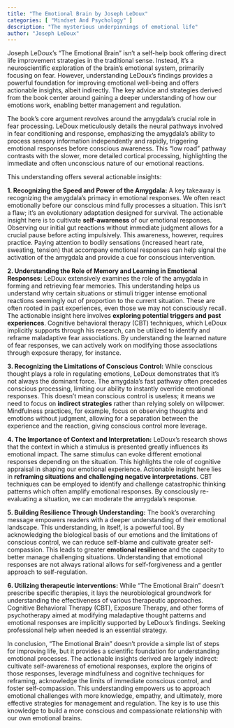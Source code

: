 ```yaml
---
title: "The Emotional Brain by Joseph LeDoux"
categories: [ "Mindset And Psychology" ]
description: "The mysterious underpinnings of emotional life"
author: "Joseph LeDoux"
---
```

Joseph LeDoux's "The Emotional Brain" isn't a self-help book offering direct life improvement strategies in the traditional sense. Instead, it's a neuroscientific exploration of the brain's emotional system, primarily focusing on fear.  However, understanding LeDoux's findings provides a powerful foundation for improving emotional well-being and offers actionable insights, albeit indirectly. The key advice and strategies derived from the book center around gaining a deeper understanding of how our emotions work, enabling better management and regulation.

The book's core argument revolves around the amygdala's crucial role in fear processing.  LeDoux meticulously details the neural pathways involved in fear conditioning and response, emphasizing the amygdala's ability to process sensory information independently and rapidly, triggering emotional responses before conscious awareness. This "low road" pathway contrasts with the slower, more detailed cortical processing, highlighting the immediate and often unconscious nature of our emotional reactions.

This understanding offers several actionable insights:

**1. Recognizing the Speed and Power of the Amygdala:**  A key takeaway is recognizing the amygdala's primacy in emotional responses. We often react emotionally before our conscious mind fully processes a situation. This isn't a flaw; it's an evolutionary adaptation designed for survival.  The actionable insight here is to cultivate **self-awareness** of our emotional responses. Observing our initial gut reactions without immediate judgment allows for a crucial pause before acting impulsively.  This awareness, however, requires practice. Paying attention to bodily sensations (increased heart rate, sweating, tension) that accompany emotional responses can help signal the activation of the amygdala and provide a cue for conscious intervention.

**2. Understanding the Role of Memory and Learning in Emotional Responses:** LeDoux extensively examines the role of the amygdala in forming and retrieving fear memories. This understanding helps us understand why certain situations or stimuli trigger intense emotional reactions seemingly out of proportion to the current situation. These are often rooted in past experiences, even those we may not consciously recall. The actionable insight here involves **exploring potential triggers and past experiences**. Cognitive behavioral therapy (CBT) techniques, which LeDoux implicitly supports through his research, can be utilized to identify and reframe maladaptive fear associations. By understanding the learned nature of fear responses, we can actively work on modifying those associations through exposure therapy, for instance.

**3. Recognizing the Limitations of Conscious Control:** While conscious thought plays a role in regulating emotions, LeDoux demonstrates that it's not always the dominant force.  The amygdala's fast pathway often precedes conscious processing, limiting our ability to instantly override emotional responses. This doesn't mean conscious control is useless; it means we need to focus on **indirect strategies** rather than relying solely on willpower. Mindfulness practices, for example, focus on observing thoughts and emotions without judgment, allowing for a separation between the experience and the reaction, giving conscious control more leverage.

**4. The Importance of Context and Interpretation:** LeDoux's research shows that the context in which a stimulus is presented greatly influences its emotional impact.  The same stimulus can evoke different emotional responses depending on the situation. This highlights the role of cognitive appraisal in shaping our emotional experience. Actionable insight here lies in **reframing situations and challenging negative interpretations**. CBT techniques can be employed to identify and challenge catastrophic thinking patterns which often amplify emotional responses. By consciously re-evaluating a situation, we can moderate the amygdala's response.

**5. Building Resilience Through Understanding:** The book's overarching message empowers readers with a deeper understanding of their emotional landscape. This understanding, in itself, is a powerful tool.  By acknowledging the biological basis of our emotions and the limitations of conscious control, we can reduce self-blame and cultivate greater self-compassion.  This leads to greater **emotional resilience** and the capacity to better manage challenging situations. Understanding that emotional responses are not always rational allows for self-forgiveness and a gentler approach to self-regulation.

**6. Utilizing therapeutic interventions:** While "The Emotional Brain" doesn't prescribe specific therapies, it lays the neurobiological groundwork for understanding the effectiveness of various therapeutic approaches.  Cognitive Behavioral Therapy (CBT), Exposure Therapy, and other forms of psychotherapy aimed at modifying maladaptive thought patterns and emotional responses are implicitly supported by LeDoux's findings. Seeking professional help when needed is an essential strategy.

In conclusion, "The Emotional Brain" doesn't provide a simple list of steps for improving life, but it provides a scientific foundation for understanding emotional processes.  The actionable insights derived are largely indirect: cultivate self-awareness of emotional responses, explore the origins of those responses, leverage mindfulness and cognitive techniques for reframing, acknowledge the limits of immediate conscious control, and foster self-compassion. This understanding empowers us to approach emotional challenges with more knowledge, empathy, and ultimately, more effective strategies for management and regulation.  The key is to use this knowledge to build a more conscious and compassionate relationship with our own emotional brains.

